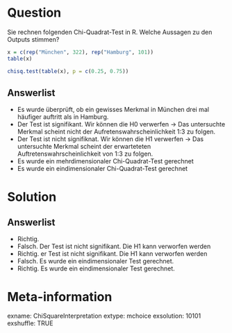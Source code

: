 Question 
======== 

Sie rechnen folgenden Chi-Quadrat-Test in R. Welche Aussagen zu den Outputs stimmen? 

```r
x = c(rep("München", 322), rep("Hamburg", 101))
table(x)
```

```r
chisq.test(table(x), p = c(0.25, 0.75))
```


Answerlist
----------

* Es wurde überprüft, ob ein gewisses Merkmal in München drei mal häufiger auftritt als in Hamburg.
* Der Test ist signifikant. Wir können die H0 verwerfen -> Das untersuchte Merkmal scheint nicht der Aufretenswahrscheinlichkeit 1:3 zu folgen.
* Der Test ist nicht signifiknat. Wir können die H1 verwerfen -> Das untersuchte Merkmal scheint der erwarteteten Auftretenswahrscheinlichkeit von 1:3 zu folgen.
* Es wurde ein mehrdimensionaler Chi-Quadrat-Test gerechnet
* Es wurde ein eindimensionaler Chi-Quadrat-Test gerechnet 

Solution
========

Answerlist
----------

* Richtig. 
* Falsch. Der Test ist nicht signifikant. Die H1 kann verworfen werden 
* Richtig. er Test ist nicht signifikant. Die H1 kann verworfen werden 
* Falsch. Es wurde ein eindimensionaler Test gerechnet.
* Richtig. Es wurde ein eindimensionaler Test gerechnet.

Meta-information
================
exname: ChiSquareInterpretation
extype: mchoice 
exsolution: 10101
exshuffle: TRUE
